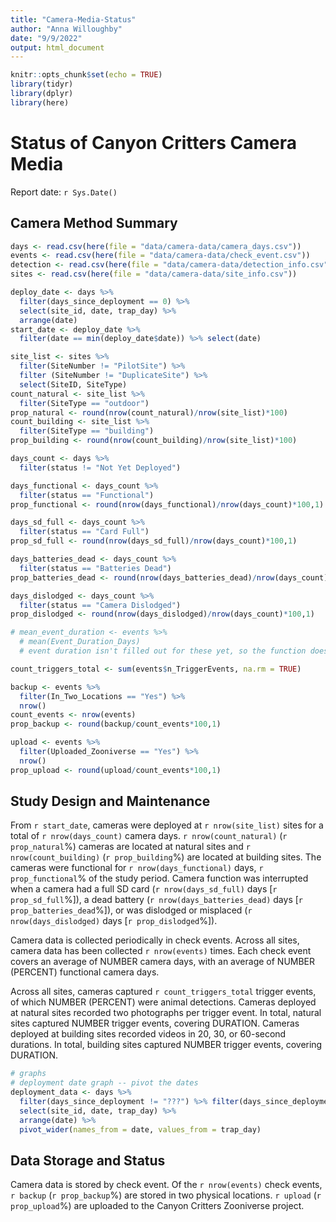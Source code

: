 ```yaml
---
title: "Camera-Media-Status"
author: "Anna Willoughby"
date: "9/9/2022"
output: html_document
---
```


```r
knitr::opts_chunk$set(echo = TRUE)
library(tidyr)
library(dplyr)
library(here)
```

# Status of Canyon Critters Camera Media

Report date: `r Sys.Date()`

## Camera Method Summary

<!-- Should this be a separate paragraph/section from the one about maintenance? Or is this just a placeholder heading? -->

```r
days <- read.csv(here(file = "data/camera-data/camera_days.csv"))
events <- read.csv(here(file = "data/camera-data/check_event.csv"))
detection <- read.csv(here(file = "data/camera-data/detection_info.csv"))
sites <- read.csv(here(file = "data/camera-data/site_info.csv"))

deploy_date <- days %>%
  filter(days_since_deployment == 0) %>%
  select(site_id, date, trap_day) %>%
  arrange(date)
start_date <- deploy_date %>%
  filter(date == min(deploy_date$date)) %>% select(date)

site_list <- sites %>% 
  filter(SiteNumber != "PilotSite") %>%
  filter (SiteNumber != "DuplicateSite") %>%
  select(SiteID, SiteType)
count_natural <- site_list %>%
  filter(SiteType == "outdoor")
prop_natural <- round(nrow(count_natural)/nrow(site_list)*100)
count_building <- site_list %>%
  filter(SiteType == "building")
prop_building <- round(nrow(count_building)/nrow(site_list)*100)

days_count <- days %>%
  filter(status != "Not Yet Deployed")

days_functional <- days_count %>%
  filter(status == "Functional")
prop_functional <- round(nrow(days_functional)/nrow(days_count)*100,1)

days_sd_full <- days_count %>%
  filter(status == "Card Full")
prop_sd_full <- round(nrow(days_sd_full)/nrow(days_count)*100,1)

days_batteries_dead <- days_count %>%
  filter(status == "Batteries Dead")
prop_batteries_dead <- round(nrow(days_batteries_dead)/nrow(days_count)*100)

days_dislodged <- days_count %>%
  filter(status == "Camera Dislodged")
prop_dislodged <- round(nrow(days_dislodged)/nrow(days_count)*100,1)

# mean_event_duration <- events %>%
  # mean(Event_Duration_Days)
  # event duration isn't filled out for these yet, so the function doesn't have any numbers to draw on until that's updated

count_triggers_total <- sum(events$n_TriggerEvents, na.rm = TRUE)

backup <- events %>%
  filter(In_Two_Locations == "Yes") %>%
  nrow()
count_events <- nrow(events)
prop_backup <- round(backup/count_events*100,1)

upload <- events %>%
  filter(Uploaded_Zooniverse == "Yes") %>%
  nrow()
prop_upload <- round(upload/count_events*100,1)

```

## Study Design and Maintenance

From `r start_date`, cameras were deployed at `r nrow(site_list)` sites for a total of `r nrow(days_count)` camera days. `r nrow(count_natural)` (`r prop_natural`%) cameras are located at natural sites and `r nrow(count_building)` (`r prop_building`%) are located at building sites. The cameras were functional for `r nrow(days_functional)` days, `r prop_functional`% of the study period. Camera function was interrupted when a camera had a full SD card (`r nrow(days_sd_full)` days [`r prop_sd_full`%]), a dead battery (`r nrow(days_batteries_dead)` days [`r prop_batteries_dead`%]), or was dislodged or misplaced (`r nrow(days_dislodged)` days [`r prop_dislodged`%]).

Camera data is collected periodically in check events. Across all sites, camera data has been collected `r nrow(events)` times. Each check event covers an average of NUMBER camera days, with an average of NUMBER (PERCENT) functional camera days.

Across all sites, cameras captured `r count_triggers_total` trigger events, of which NUMBER (PERCENT) were animal detections. Cameras deployed at natural sites recorded two photographs per trigger event. In total, natural sites captured NUMBER trigger events, covering DURATION. Cameras deployed at building sites recorded videos in 20, 30, or 60-second durations. In total, building sites captured NUMBER trigger events, covering DURATION.

```r
# graphs
# deployment date graph -- pivot the dates
deployment_data <- days %>%
  filter(days_since_deployment != "???") %>% filter(days_since_deployment != "n/a") %>%
  select(site_id, date, trap_day) %>%
  arrange(date) %>%
  pivot_wider(names_from = date, values_from = trap_day)
```

## Data Storage and Status

Camera data is stored by check event. Of the `r nrow(events)` check events, `r backup` (`r prop_backup`%) are stored in two physical locations. `r upload` (`r prop_upload`%) are uploaded to the Canyon Critters Zooniverse project.

